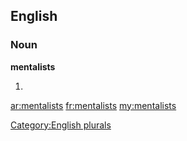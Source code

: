 ==English==

===Noun===
'''mentalists'''

# {{plural of|[[mentalist]]}}

[[Category:English plurals]]

[[ar:mentalists]]
[[fr:mentalists]]
[[my:mentalists]]